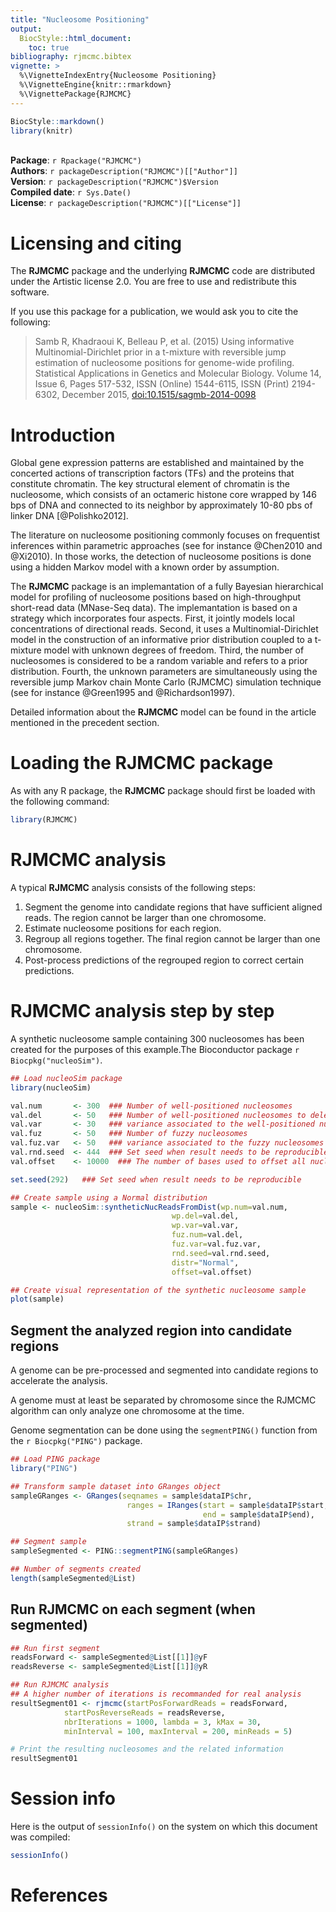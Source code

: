 ```yaml
---
title: "Nucleosome Positioning"
output:
  BiocStyle::html_document:
    toc: true
bibliography: rjmcmc.bibtex
vignette: >
  %\VignetteIndexEntry{Nucleosome Positioning}
  %\VignetteEngine{knitr::rmarkdown}
  %\VignettePackage{RJMCMC}
---
```


```r
BiocStyle::markdown()
library(knitr)
```

<br />
**Package**: `r Rpackage("RJMCMC")`<br />
**Authors**: `r packageDescription("RJMCMC")[["Author"]]`<br />
**Version**: `r packageDescription("RJMCMC")$Version`<br />
**Compiled date**: `r Sys.Date()`<br />
**License**: `r packageDescription("RJMCMC")[["License"]]`<br />

# Licensing and citing

The **RJMCMC** package and the underlying **RJMCMC** code are distributed 
under the Artistic license 2.0. You are free to use and redistribute 
this software. 

If you use this package for a publication, we would ask you to cite the
following:

>Samb R, Khadraoui K, Belleau P, et al. (2015) Using informative Multinomial-Dirichlet prior in a t-mixture with reversible jump estimation of nucleosome positions for genome-wide profiling. Statistical Applications in Genetics and Molecular Biology. Volume 14, Issue 6, Pages 517-532, ISSN (Online) 1544-6115, ISSN (Print) 2194-6302, December 2015, <a href="http://dx.doi.org/10.1515/sagmb-2014-0098">doi:10.1515/sagmb-2014-0098</a>


# Introduction

Global gene expression patterns are established and maintained by the 
concerted actions of transcription factors (TFs) and the proteins that 
constitute chromatin. The key structural element of chromatin is the 
nucleosome, which consists of an octameric histone core wrapped by 146 bps 
of DNA and connected to its neighbor by approximately 10-80 pbs of linker 
DNA [@Polishko2012].

The literature on nucleosome positioning commonly focuses on frequentist 
inferences within parametric approaches (see for instance @Chen2010 and
@Xi2010).  In those works, the detection of nucleosome positions is done 
using a hidden Markov model with a known order by 
assumption.  

The **RJMCMC** package is an implemantation of a fully Bayesian hierarchical 
model for profiling of nucleosome positions based on high-throughput
short-read data (MNase-Seq data). The implemantation is based on a strategy 
which incorporates four aspects. First, it jointly models local concentrations
of directional reads. Second, it uses a Multinomial-Dirichlet model in the 
construction of an informative prior distribution coupled to a t-mixture model 
with unknown degrees of freedom. Third, the number of nucleosomes
is considered to be a random variable and refers to a prior distribution. 
Fourth, the unknown parameters are simultaneously using the reversible jump 
Markov chain Monte Carlo (RJMCMC) simulation technique (see for instance 
@Green1995 and @Richardson1997). 

Detailed information about the **RJMCMC** model can be found in the article 
mentioned in the precedent section.

# Loading the RJMCMC package

As with any R package, the **RJMCMC** package should first be loaded with 
the following command:

```r
library(RJMCMC)
```


# RJMCMC analysis

A typical **RJMCMC** analysis consists of the following steps:

1. Segment the genome into candidate regions that have sufficient aligned
reads. The region cannot be larger than one chromosome.
2. Estimate nucleosome positions for each region.
3. Regroup all regions together. The final region cannot be larger than
one chromosome.
4. Post-process predictions of the regrouped region to correct certain 
predictions.

# RJMCMC analysis step by step

A synthetic nucleosome sample containing 300 nucleosomes has been created 
for the purposes of this example.The Bioconductor package 
`r Biocpkg("nucleoSim")`.

```r
## Load nucleoSim package
library(nucleoSim)

val.num       <- 300  ### Number of well-positioned nucleosomes
val.del       <- 50   ### Number of well-positioned nucleosomes to delete
val.var       <- 30   ### variance associated to the well-positioned nucleosomes
val.fuz       <- 50   ### Number of fuzzy nucleosomes
val.fuz.var   <- 50   ### variance associated to the fuzzy nucleosomes
val.rnd.seed  <- 444  ### Set seed when result needs to be reproducible
val.offset    <- 10000  ### The number of bases used to offset all nucleosomes and reads

set.seed(292)   ### Set seed when result needs to be reproducible

## Create sample using a Normal distribution
sample <- nucleoSim::syntheticNucReadsFromDist(wp.num=val.num,
                                    wp.del=val.del,
                                    wp.var=val.var,
                                    fuz.num=val.del,
                                    fuz.var=val.fuz.var,
                                    rnd.seed=val.rnd.seed,
                                    distr="Normal",
                                    offset=val.offset)

## Create visual representation of the synthetic nucleosome sample
plot(sample)
```

## Segment the analyzed region into candidate regions

A genome can be pre-processed and segmented into candidate regions to 
accelerate the analysis. 

A genome must at least be separated by chromosome since the RJMCMC 
algorithm can only analyze one chromosome at the time.

Genome segmentation can be done using the `segmentPING()` function 
from the `r Biocpkg("PING")` package.

```r
## Load PING package
library("PING")

## Transform sample dataset into GRanges object
sampleGRanges <- GRanges(seqnames = sample$dataIP$chr, 
                          ranges = IRanges(start = sample$dataIP$start, 
                                           end = sample$dataIP$end), 
                          strand = sample$dataIP$strand)

## Segment sample
sampleSegmented <- PING::segmentPING(sampleGRanges)

## Number of segments created
length(sampleSegmented@List)
```

## Run RJMCMC on each segment (when segmented)

```r
## Run first segment
readsForward <- sampleSegmented@List[[1]]@yF
readsReverse <- sampleSegmented@List[[1]]@yR

## Run RJMCMC analysis
## A higher number of iterations is recommanded for real analysis
resultSegment01 <- rjmcmc(startPosForwardReads = readsForward,
            startPosReverseReads = readsReverse,
            nbrIterations = 1000, lambda = 3, kMax = 30,
            minInterval = 100, maxInterval = 200, minReads = 5)

# Print the resulting nucleosomes and the related information
resultSegment01

```


# Session info

Here is the output of `sessionInfo()` on the system on which this document was 
compiled:

```r
sessionInfo()
```


# References
